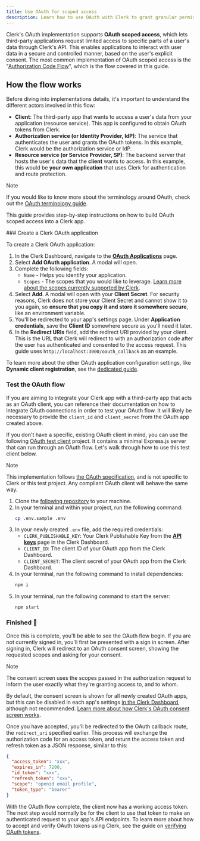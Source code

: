 ```yaml
---
title: Use OAuth for scoped access
description: Learn how to use OAuth with Clerk to grant granular permissions and manage access securely.
---
```


Clerk's OAuth implementation supports **OAuth scoped access**, which lets third-party applications request limited access to specific parts of a user's data through Clerk's API. This enables applications to interact with user data in a secure and controlled manner, based on the user's explicit consent. The most common implementation of OAuth scoped access is the "[Authorization Code Flow](https://datatracker.ietf.org/doc/html/rfc6749#section-1.3.1)", which is the flow covered in this guide.

## How the flow works

Before diving into implementations details, it's important to understand the different actors involved in this flow:

- **Client**: The third-party app that wants to access a user's data from your application (resource service). This app is configured to obtain OAuth tokens from Clerk.
- **Authorization service (or Identity Provider, IdP)**: The service that authenticates the user and grants the OAuth tokens. In this example, Clerk would be the authorization service or IdP.
- **Resource service (or Service Provider, SP)**: The backend server that hosts the user's data that the **client** wants to access. In this example, this would be **your own application** that uses Clerk for authentication and route protection.

> [!NOTE]
> If you would like to know more about the terminology around OAuth, check out the [OAuth terminology guide](/docs/guides/configure/auth-strategies/oauth/overview#key-terminology).

This guide provides step-by-step instructions on how to build OAuth scoped access into a Clerk app.

<Steps>
  ### Create a Clerk OAuth application

  To create a Clerk OAuth application:

  1. In the Clerk Dashboard, navigate to the [**OAuth Applications**](https://dashboard.clerk.com/~/user-authentication/oauth-applications) page.
  1. Select **Add OAuth application**. A modal will open.
  1. Complete the following fields:
     - `Name` - Helps you identify your application.
     - `Scopes` - The scopes that you would like to leverage. [Learn more about the scopes currently supported by Clerk](/docs/guides/configure/auth-strategies/oauth/how-clerk-implements-oauth#scopes).
  1. Select **Add**. A modal will open with your **Client Secret**. For security reasons, Clerk does not store your Client Secret and cannot show it to you again, so **ensure that you copy it and store it somewhere secure**, like an environment variable.
  1. You'll be redirected to your app's settings page. Under **Application credentials**, save the **Client ID** somewhere secure as you'll need it later.
  1. In the **Redirect URIs** field, add the redirect URI provided by your client. This is the URL that Clerk will redirect to with an authorization code after the user has authenticated and consented to the access request. This guide uses `http://localhost:3000/oauth_callback` as an example.

  To learn more about the other OAuth application configuration settings, like **Dynamic client registration**, see the [dedicated guide](/docs/guides/configure/auth-strategies/oauth/how-clerk-implements-oauth).

  ### Test the OAuth flow

  If you are aiming to integrate your Clerk app with a third-party app that acts as an OAuth client, you can reference their documentation on how to integrate OAuth connections in order to test your OAuth flow. It will likely be necessary to provide the `client_id` and `client_secret` from the OAuth app created above.

  If you don't have a specific, existing OAuth client in mind, you can use the following [OAuth test client](https://github.com/clerk/test-oauth-client) project. It contains a minimal Express.js server that can run through an OAuth flow. Let's walk through how to use this test client below.

  > [!NOTE]
  > This implementation follows [the OAuth specification](https://datatracker.ietf.org/doc/html/draft-ietf-oauth-v2-1-13), and is not specific to Clerk or this test project. Any compliant OAuth client will behave the same way.

  1. Clone the [following repository](https://github.com/clerk/test-oauth-client) to your machine.
  1. In your terminal and within your project, run the following command:
     ```sh {{ filename: 'terminal' }}
     cp .env.sample .env
     ```
  1. In your newly created `.env` file, add the required credentials:
     - `CLERK_PUBLISHABLE_KEY`: Your Clerk Publishable Key from the [**API keys**](https://dashboard.clerk.com/~/api-keys) page in the Clerk Dashboard.
     - `CLIENT_ID`: The client ID of your OAuth app from the Clerk Dashboard.
     - `CLIENT_SECRET`: The client secret of your OAuth app from the Clerk Dashboard.
  1. In your terminal, run the following command to install dependencies:
     ```sh {{ filename: 'terminal' }}
     npm i
     ```
  1. In your terminal, run the following command to start the server:
     ```sh {{ filename: 'terminal' }}
     npm start
     ```

  ### Finished 🎉

  Once this is complete, you'll be able to see the OAuth flow begin. If you are not currently signed in, you'll first be presented with a sign in screen. After signing in, Clerk will redirect to an OAuth consent screen, showing the requested scopes and asking for your consent.

  > [!NOTE]
  > The consent screen uses the scopes passed in the authorization request to inform the user exactly what they're granting access to, and to whom.
  >
  > By default, the consent screen is shown for all newly created OAuth apps, but this can be disabled in each app's settings [in the Clerk Dashboard](https://dashboard.clerk.com/~/oauth-applications), although not recommended. [Learn more about how Clerk's OAuth consent screen works](/docs/guides/configure/auth-strategies/oauth/how-clerk-implements-oauth#consent-screen-management).

  Once you have accepted, you'll be redirected to the OAuth callback route, the `redirect_uri` specified earlier. This process will exchange the authorization code for an access token, and return the access token and refresh token as a JSON response, similar to this:

  ```json
  {
    "access_token": "xxx",
    "expires_in": 7200,
    "id_token": "xxx",
    "refresh_token": "xxx",
    "scope": "openid email profile",
    "token_type": "bearer"
  }
  ```

  With the OAuth flow complete, the client now has a working access token. The next step would normally be for the client to use that token to make an authenticated request to your app's API endpoints. To learn more about how to accept and verify OAuth tokens using Clerk, see the guide on [verifying OAuth tokens](/docs/guides/configure/auth-strategies/oauth/verify-oauth-tokens).
</Steps>
